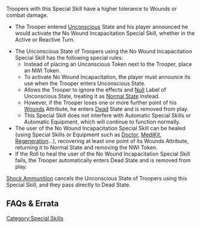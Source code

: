 {{section-special-skills}}


{{n4only}}
{{n4list}}
Troopers with this Special Skill have a higher tolerance to Wounds or combat damage. 

{{image | name=nwi0.jpg | style=128 }}

{{skillbox |black| NO WOUND INCAPACITATION | AUTOMATIC SKILL }}
{{skill-label | Optional }}
{{requirements}}
* The Trooper entered [[Unconscious]] State and his player announced he would activate the No Wound Incapacitation Special Skill, whether in the Active or Reactive Turn.
{{effects}}
* The Unconscious State of Troopers using the No Wound Incapacitation Special Skill has the following special rules:
** Instead of placing an Unconscious Token next to the Trooper, place an NWI Token.
** To activate No Wound Incapacitation, the player must announce its use when the Trooper enters Unconscious State.
** Allows the Trooper to ignore the effects and [[Null]] Label of Unconscious State, treating it as [[Normal State]] instead.
** However, if the Trooper loses one or more further point of his [[Wounds]] Attribute, he enters [[Dead]] State and is removed from play. {{seefaq | This also applies to Troopers with the STR Attribute.}}
** This Special Skill does not interfere with Automatic Special Skills or Automatic Equipment, which will continue to function normally.
* The user of the No Wound Incapacitation Special Skill can be healed (using Special Skills or Equipment such as [[Doctor]], [[MediKit]], [[Regeneration]]...), recovering at least one point of its Wounds Attribute, returning it to Normal State and removing the NWI Token.
* If the Roll to heal the user of the No Wound Incapacitation Special Skill fails, the Trooper automatically enters Dead State and is removed from play.


{{remember-start}}
[[Shock Ammunition]] cancels the Unconscious State of Troopers using this Special Skill, and they pass directly to Dead State.
{{remember-end}}


== FAQs & Errata ==

{{faqbox |
type = faq |
title = N4 FAQ |
version = 1.0, Jan 2021 |
q = Q: How do Dogged and No Wound Incapacitation interact with Coup de Grâce, and with Troopers that have STR instead of Wounds? |
a = A: An Unconscious Trooper that has activated the Dogged or No Wound Incapacitation Special Skills cannot be the target of a Coup de Grâce, the standard CC Attack Rolls must be made.
If the Trooper has STR instead of Wounds, losing a further point of their STR Attribute will have the same effect as losing a further point of their Wounds Attribute - they enter the Dead State. |
related = [[CC Attack]], [[Dogged]], [[No Wound Incapacitation]] }}


{{faqbox |
type = faq |
title = N4 FAQ |
version = 1.1.1, Dec 2021 |
q = Q: How do Remote Presence, STR, and the Dogged and No Wound Incapacitation Special Skills interact? |
a = A: You can activate Dogged or No Wound Incapacitation when the Trooper enters any level of Unconscious State, but not if the Trooper is already in Unconscious State. |
related = [[Dogged]], [[No Wound Incapacitation]], [[Remote Presence]], [[Unconscious]] }}

{{n4end}}



[[Category:Special Skills]]